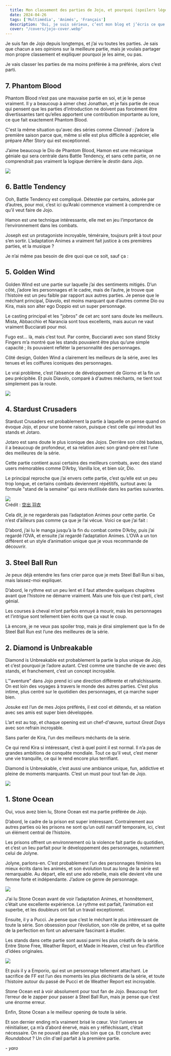 ```yaml
---
  title: Mon classement des parties de Jojo, et pourquoi (spoilers légers).
  date: 2024-04-26
  tags: ['Multimédia', 'Animés', 'Français']
  description: 'Oui, je suis sérieux, c’est mon blog et j’écris ce que je veux.'
  cover: "/covers/jojo-cover.webp"
---
```




Je suis fan de Jojo depuis longtemps, et j’ai vu toutes les parties. Je sais que chacun a ses opinions sur la meilleure partie, mais je voulais partager mon propre classement et expliquer pourquoi je les aime, ou pas.

Je vais classer les parties de ma moins préférée à ma préférée, alors c’est parti.

## 7. Phantom Blood

Phantom Blood n’est pas une mauvaise partie en soi, et je le pense vraiment. Il y a beaucoup à aimer chez Jonathan, et je fais partie de ceux qui pensent que les parties d’introduction ne doivent pas forcément être divertissantes tant qu’elles apportent une contribution importante au lore, ce que fait exactement Phantom Blood. 

C'est la même situation qu'avec des séries comme *Clannad* : j’adore la première saison parce que, même si elle est plus difficile à apprécier, elle prépare After Story qui est exceptionnel.

J’aime beaucoup le Dio de Phantom Blood, Hamon est une mécanique géniale qui sera centrale dans Battle Tendency, et sans cette partie, on ne comprendrait pas vraiment la logique derrière le *destin* dans Jojo.

![](https://wallpapers.com/images/hd/phantom-blood-1920-x-1080-wallpaper-uy1zu644msdgzqcx.jpg)

## 6. Battle Tendency

Ooh, Battle Tendency est compliqué.
Détestée par certains, adorée par d’autres, pour moi, c’est ici qu’Araki commence vraiment à comprendre ce qu’il veut faire de Jojo.

Hamon est une technique intéressante, elle met en jeu l’importance de l’environnement dans les combats.

Joseph est un protagoniste incroyable, téméraire, toujours prêt à tout pour s’en sortir. L’adaptation Animes a vraiment fait justice à ces premières parties, et la musique ?

Je n’ai même pas besoin de dire quoi que ce soit, sauf ça :

<YouTube id="https://www.youtube.com/watch?v=lRrOLTHu-ew&ab_channel=AnimeOST" />

## 5. Golden Wind

Golden Wind est une partie sur laquelle j’ai des sentiments mitigés. D’un côté, j’adore les personnages et le cadre, mais de l’autre, je trouve que l’histoire est un peu faible par rapport aux autres parties. Je pense que le méchant principal, Diavolo, est moins marquant que d’autres comme Dio ou Kira, mais son alter ego Doppio est un super personnage.

Le casting principal et les "jobros" de cet arc sont sans doute les meilleurs. Mista, Abbacchio et Narancia sont tous excellents, mais aucun ne vaut vraiment Bucciarati pour moi. 

Fugo est… là, mais c’est tout. Par contre, Bucciarati avec son stand Sticky Fingers m’a montré que les stands pouvaient être plus qu’une simple capacité ; ils pouvaient refléter la personnalité des personnages.

Côté design, Golden Wind a clairement les meilleurs de la série, avec les tenues et les coiffures iconiques des personnages.

Le vrai problème, c’est l’absence de développement de Giorno et la fin un peu précipitée. Et puis Diavolo, comparé à d'autres méchants, ne tient tout simplement pas la route.

![](https://wallpapercave.com/wp/wp4640795.jpg)

## 4. Stardust Crusaders

Stardust Crusaders est probablement la partie à laquelle on pense quand on évoque Jojo, et pour une bonne raison, puisque c’est celle qui introduit les stands et Jotaro.

Jotaro est sans doute le plus iconique des Jojos. Derrière son côté badass, il a beaucoup de profondeur, et sa relation avec son grand-père est l’une des meilleures de la série. 

Cette partie contient aussi certains des meilleurs combats, avec des stand users mémorables comme D’Arby, Vanilla Ice, et bien sûr, Dio.

Le principal reproche que j’ai envers cette partie, c’est qu’elle est un peu trop longue, et certains combats deviennent répétitifs, surtout avec la formule "stand de la semaine" qui sera réutilisée dans les parties suivantes.

![](https://i.ibb.co/ZMBMQ8W/52395775-p0-master1200.jpg)  
Crédit : [空出 羽衣](https://www.pixiv.net/en/users/1804221)

Cela dit, je ne regarderais pas l’adaptation Animes pour cette partie. Ce n’est d’ailleurs pas comme ça que je l’ai vécue. Voici ce que j’ai fait :

D’abord, j’ai lu le manga jusqu’à la fin du combat contre D’Arby, puis j’ai regardé l’OVA, et ensuite j’ai regardé l’adaptation Animes. L’OVA a un ton différent et un style d’animation unique que je vous recommande de découvrir.

<YouTube id="https://www.youtube.com/watch?v=sYBzjXY-tg0&ab_channel=LRAMV25" />

## 3. Steel Ball Run

Je peux déjà entendre les fans crier parce que je mets Steel Ball Run si bas, mais laissez-moi expliquer.

D’abord, le rythme est un peu lent et il faut attendre quelques chapitres avant que l’histoire ne démarre vraiment. Mais une fois que c’est parti, c’est génial. 

Les courses à cheval m’ont parfois ennuyé à mourir, mais les personnages et l’intrigue sont tellement bien écrits que ça vaut le coup.

Là encore, je ne veux pas spoiler trop, mais je dirai simplement que la fin de Steel Ball Run est l’une des meilleures de la série.

## 2. Diamond is Unbreakable

Diamond is Unbreakable est probablement la partie la plus unique de Jojo, et c’est pourquoi je l’adore autant. C’est comme une tranche de vie avec des stands, et franchement, c’est un concept incroyable.

L’"aventure" dans Jojo prend ici une direction différente et rafraîchissante. On est loin des voyages à travers le monde des autres parties. C’est plus intime, plus centré sur le quotidien des personnages, et ça marche super bien.

Josuke est l’un de mes Jojos préférés, il est cool et détendu, et sa relation avec ses amis est super bien développée.

L’art est au top, et chaque opening est un chef-d'œuvre, surtout *Great Days* avec son refrain incroyable.

<YouTube id="https://www.youtube.com/watch?v=ATYTLw-Nl0s&ab_channel=Neobrane" />

Sans parler de Kira, l’un des meilleurs méchants de la série.

Ce qui rend Kira si intéressant, c’est à quel point il est normal. Il n’a pas de grandes ambitions de conquête mondiale. Tout ce qu’il veut, c’est mener une vie tranquille, ce qui le rend encore plus terrifiant.

Diamond is Unbreakable, c’est aussi une ambiance unique, fun, addictive et pleine de moments marquants. C’est un must pour tout fan de Jojo.

![](https://static1.cbrimages.com/wordpress/wp-content/uploads/2020/07/diamond-is-unbreakable-promo.jpg)

## 1. Stone Ocean

Oui, vous avez bien lu, Stone Ocean est ma partie préférée de Jojo.

D’abord, le cadre de la prison est super intéressant. Contrairement aux autres parties où les prisons ne sont qu’un outil narratif temporaire, ici, c’est un élément central de l’histoire.

Les prisons offrent un environnement où la violence fait partie du quotidien, et c’est un lieu parfait pour le développement des personnages, notamment celui de Jolyne.

Jolyne, parlons-en. C’est probablement l’un des personnages féminins les mieux écrits dans les animés, et son évolution tout au long de la série est remarquable. Au départ, elle est une ado rebelle, mais elle devient vite une femme forte et indépendante. J’adore ce genre de personnage.

![](https://media.distractify.com/brand-img/FG78rq1JK/0x0/stone-ocean-Animes-prison-1638909626901.png)

J’ai lu Stone Ocean avant de voir l’adaptation Animes, et honnêtement, c’était une excellente expérience. Le rythme est parfait, l’animation est superbe, et les doubleurs ont fait un travail exceptionnel.

Ensuite, il y a Pucci. Je pense que c’est le méchant le plus intéressant de toute la série. Son obsession pour l’évolution, son rôle de prêtre, et sa quête de la perfection en font un adversaire fascinant à étudier.

Les stands dans cette partie sont aussi parmi les plus créatifs de la série. Entre Stone Free, Weather Report, et Made in Heaven, c’est un feu d’artifice d’idées originales.

![](https://images-wixmp-ed30a86b8c4ca887773594c2.wixmp.com/f/5851f423-3ac3-4eef-88d5-2be0fc69382b/dfje364-dc59be51-e777-44fd-8ebf-02163962e206.png/v1/fill/w_688,h_1161,q_70,strp/jojo_enrico_pucci_s_stands_by_mdwyer5_dfje364-pre.jpg)

Et puis il y a Emporio, qui est un personnage tellement attachant. Le sacrifice de FF est l’un des moments les plus déchirants de la série, et toute l’histoire autour du passé de Pucci et de Weather Report est incroyable.

Stone Ocean est à voir absolument pour tout fan de Jojo. Beaucoup font l’erreur de le zapper pour passer à Steel Ball Run, mais je pense que c’est une énorme erreur.

Enfin, Stone Ocean a le meilleur opening de toute la série.

<YouTube id="https://www.youtube.com/watch?v=DOzJqyi178A&ab_channel=Neobrane" />

Et son dernier ending m’a vraiment brisé le cœur. Voir l’univers se réinitialiser, ça m’a d’abord énervé, mais en y réfléchissant, c’était nécessaire. On ne pouvait pas aller plus loin que ça. Et conclure avec *Roundabout* ? Un clin d'œil parfait à la première partie.

<YouTube id="https://www.youtube.com/watch?v=L1sUOQPjBqg&ab_channel=Neobrane" />

 *- yaro*
